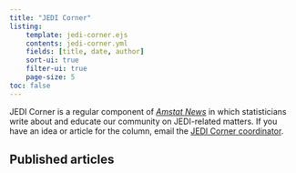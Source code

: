 ```yaml
---
title: "JEDI Corner"
listing:
    template: jedi-corner.ejs
    contents: jedi-corner.yml
    fields: [title, date, author]
    sort-ui: true
    filter-ui: true
    page-size: 5
toc: false
---
```


JEDI Corner is a regular component of [*Amstat News*](https://magazine.amstat.org/) in which statisticians write about and educate our community on JEDI-related matters.
If you have an idea or article for the column, email the [JEDI Corner coordinator](mailto:jedicorner@datascijedi.org).

## Published articles
